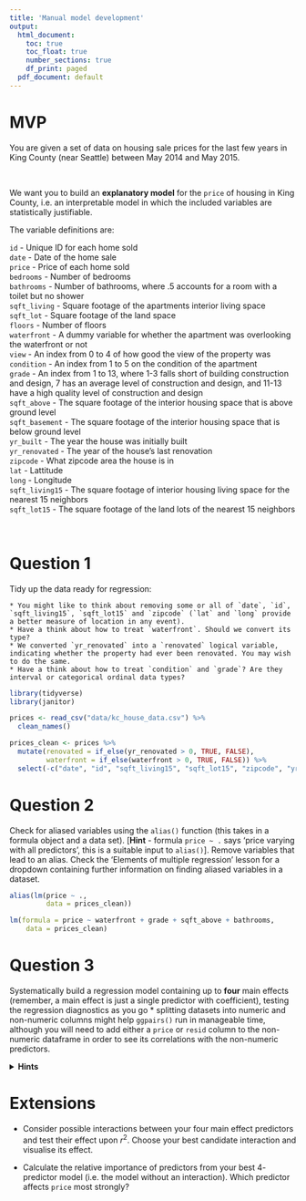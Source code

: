```yaml
---
title: 'Manual model development'
output:
  html_document:
    toc: true
    toc_float: true
    number_sections: true
    df_print: paged
  pdf_document: default
---
```



# MVP

You are given a set of data on housing sale prices for the last few years in King County (near Seattle) between May 2014 and May 2015.

<br>
<div class="emphasis">
We want you to build an **explanatory model** for the `price` of housing in King County, i.e. an interpretable model in which the included variables are statistically justifiable.

The variable definitions are:

`id` - Unique ID for each home sold  
`date` - Date of the home sale  
`price` - Price of each home sold  
`bedrooms` - Number of bedrooms  
`bathrooms` - Number of bathrooms, where .5 accounts for a room with a toilet but no shower  
`sqft_living` - Square footage of the apartments interior living space  
`sqft_lot` - Square footage of the land space  
`floors` - Number of floors  
`waterfront` - A dummy variable for whether the apartment was overlooking the waterfront or not  
`view` - An index from 0 to 4 of how good the view of the property was  
`condition` - An index from 1 to 5 on the condition of the apartment  
`grade` - An index from 1 to 13, where 1-3 falls short of building construction and design, 7 has an average level of construction and design, and 11-13 have a high quality level of construction and design  
`sqft_above` - The square footage of the interior housing space that is above ground level  
`sqft_basement` - The square footage of the interior housing space that is below ground level  
`yr_built` - The year the house was initially built  
`yr_renovated` - The year of the house’s last renovation  
`zipcode` - What zipcode area the house is in  
`lat` - Lattitude  
`long` - Longitude  
`sqft_living15` - The square footage of interior housing living space for the nearest 15 neighbors  
`sqft_lot15` - The square footage of the land lots of the nearest 15 neighbors  
</div>
<br>


# Question 1

Tidy up the data ready for regression:

    * You might like to think about removing some or all of `date`, `id`, `sqft_living15`, `sqft_lot15` and `zipcode` (`lat` and `long` provide a better measure of location in any event).
    * Have a think about how to treat `waterfront`. Should we convert its type?
    * We converted `yr_renovated` into a `renovated` logical variable, indicating whether the property had ever been renovated. You may wish to do the same.
    * Have a think about how to treat `condition` and `grade`? Are they interval or categorical ordinal data types?

```r
library(tidyverse)
library(janitor)

prices <- read_csv("data/kc_house_data.csv") %>% 
  clean_names()

prices_clean <- prices %>% 
  mutate(renovated = if_else(yr_renovated > 0, TRUE, FALSE),
         waterfront = if_else(waterfront > 0, TRUE, FALSE)) %>% 
  select(-c("date", "id", "sqft_living15", "sqft_lot15", "zipcode", "yr_renovated"))
```


# Question 2

Check for aliased variables using the `alias()` function (this takes in a formula object and a data set). [**Hint** - formula `price ~ .` says 'price varying with all predictors', this is a suitable input to `alias()`]. Remove variables that lead to an alias. Check the 'Elements of multiple regression' lesson for a dropdown containing further information on finding aliased variables in a dataset.

```r
alias(lm(price ~ .,
         data = prices_clean))

lm(formula = price ~ waterfront + grade + sqft_above + bathrooms, 
    data = prices_clean)
```

# Question 3

Systematically build a regression model containing up to **four** main effects (remember, a main effect is just a single predictor with coefficient), testing the regression diagnostics as you go
    * splitting datasets into numeric and non-numeric columns might help `ggpairs()` run in manageable time, although you will need to add either a `price` or `resid` column to the non-numeric dataframe in order to see its correlations with the non-numeric predictors.

<details>
<summary>**Hints**</summary>
```r
houses_tidy_numeric <- houses_tidy %>%
  select_if(is.numeric)

houses_tidy_nonnumeric <- houses_tidy %>%
  select_if(function(x) !is.numeric(x))

houses_tidy_nonnumeric$price <- houses_tidy$price

ggpairs(houses_tidy_numeric)
ggpairs(houses_tidy_nonnumeric)



```
and the same in subsequent rounds of predictor selection with the `resid` column.<br><br>
Remember, if you are not sure whether including a categorical predictor is statistically justified, run an `anova()` test passing in the models with- and without the categorical predictor and check the p-value of the test.
</details>



# Extensions

* Consider possible interactions between your four main effect predictors and test their effect upon $r^2$. Choose your best candidate interaction and visualise its effect. 

* Calculate the relative importance of predictors from your best $4$-predictor model (i.e. the model without an interaction). Which predictor affects `price` most strongly?

